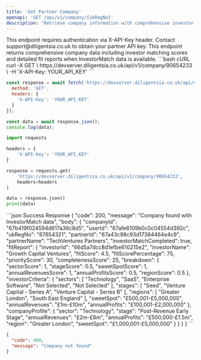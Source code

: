 ```yaml
---
title: 'Get Partner Company'
openapi: 'GET /api/v1/company/{ukRegNo}'
description: 'Retrieve company information with comprehensive investor matching data'
---
```


<Note>
  This endpoint requires authentication via X-API-Key header. Contact support@diligentsia.co.uk to obtain your partner API key.
</Note>

<Info>
  This endpoint returns comprehensive company data including investor matching scores and detailed fit reports when InvestorMatch data is available.
</Info>

<RequestExample>
```bash cURL
curl -X GET \
  https://devserver.diligentsia.co.uk/api/v1/company/90654233 \
  -H 'X-API-Key: YOUR_API_KEY'
```

```javascript JavaScript
const response = await fetch('https://devserver.diligentsia.co.uk/api/v1/company/90654233', {
  method: 'GET',
  headers: {
    'X-API-Key': 'YOUR_API_KEY'
  }
});

const data = await response.json();
console.log(data);
```

```python Python
import requests

headers = {
    'X-API-Key': 'YOUR_API_KEY'
}

response = requests.get(
    'https://devserver.diligentsia.co.uk/api/v1/company/90654233',
    headers=headers
)

data = response.json()
print(data)
```
</RequestExample>

<ResponseExample>
```json Success Response
{
  "code": 200,
  "message": "Company found with InvestorMatch data",
  "body": {
    "companyId": "67b419f024594d617a36c8d5",
    "userId": "67afe6109b0c0c04554d392c",
    "ukRegNo": "87654321",
    "partnerId": "67a43c98c93d17364464e4c9",
    "partnerName": "TechVentures Partners",
    "investorMatchCompleted": true,
    "fitReport": {
      "investorId": "66d5a7dcc8d1efbe610215e2",
      "investorName": "Growth Capital Ventures",
      "fitScore": 4.5,
      "fitScorePercentage": 75,
      "priorityScore": 30,
      "completenessScore": 25,
      "breakdown": {
        "sectorScore": 1,
        "stageScore": 0.5,
        "sweetSpotScore": 1,
        "annualRevenuesScore": 1,
        "annualProfitsScore": 0.5,
        "regionScore": 0.5
      },
      "investorCriteria": {
        "sectors": [
          "Technology",
          "SaaS",
          "Enterprise Software",
          "Not Selected",
          "Not Selected"
        ],
        "stages": [
          "Seed",
          "Venture Capital - Series A",
          "Venture Capital - Series B"
        ],
        "regions": [
          "Greater London",
          "South East England"
        ],
        "sweetSpot": "£500,001-£5,000,000",
        "annualRevenues": "£1m-£10m",
        "annualProfits": "£100,001-£2,000,000"
      },
      "companyProfile": {
        "sector": "Technology",
        "stage": "Post-Revenue Early Stage",
        "annualRevenues": "£2m-£8m",
        "annualProfits": "£500,000-£1.5m",
        "region": "Greater London",
        "sweetSpot": "£1,000,001-£5,000,000"
      }
    }
  }
}
```

```json Error Response
{
  "code": 400,
  "message": "Company not found"
}
```
</ResponseExample>